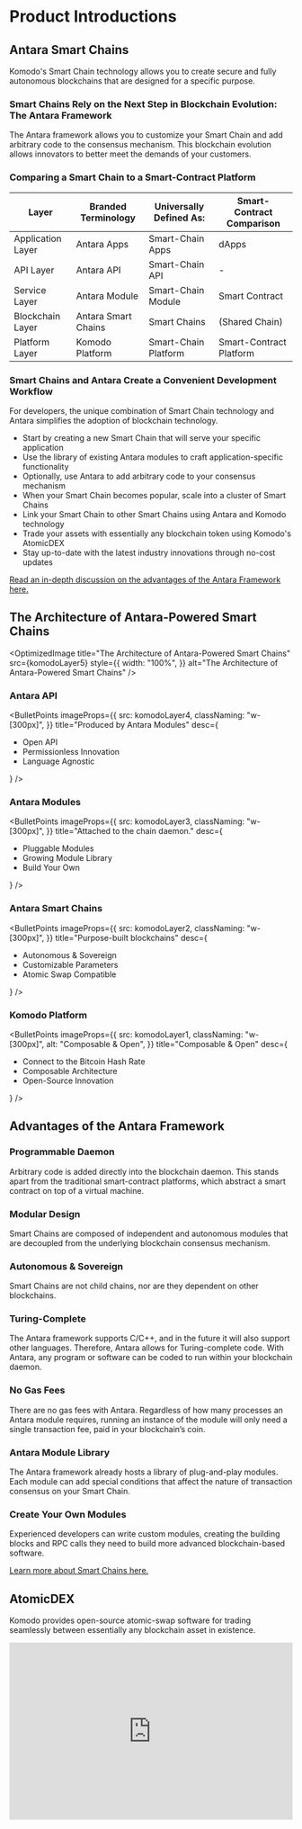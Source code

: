 

# Product Introductions

## Antara Smart Chains

Komodo's Smart Chain technology allows you to create secure and fully autonomous blockchains that are designed for a specific purpose.

### Smart Chains Rely on the Next Step in Blockchain Evolution: The Antara Framework

The Antara framework allows you to customize your Smart Chain and add arbitrary code to the consensus mechanism.
This blockchain evolution allows innovators to better meet the demands of your customers.

### Comparing a Smart Chain to a Smart-Contract Platform

| Layer             | Branded Terminology | Universally Defined As: | Smart-Contract Comparison |
| ----------------- | ------------------- | ----------------------- | ------------------------- |
| Application Layer | Antara Apps         | Smart-Chain Apps        | dApps                     |
| API Layer         | Antara API          | Smart-Chain API         | -                         |
| Service Layer     | Antara Module       | Smart-Chain Module      | Smart Contract            |
| Blockchain Layer  | Antara Smart Chains | Smart Chains            | (Shared Chain)            |
| Platform Layer    | Komodo Platform     | Smart-Chain Platform    | Smart-Contract Platform   |

### Smart Chains and Antara Create a Convenient Development Workflow

For developers, the unique combination of Smart Chain technology and Antara simplifies the adoption of blockchain technology.

*   Start by creating a new Smart Chain that will serve your specific application
*   Use the library of existing Antara modules to craft application-specific functionality
*   Optionally, use Antara to add arbitrary code to your consensus mechanism
*   When your Smart Chain becomes popular, scale into a cluster of Smart Chains
*   Link your Smart Chain to other Smart Chains using Antara and Komodo technology
*   Trade your assets with essentially any blockchain token using Komodo's AtomicDEX
*   Stay up-to-date with the latest industry innovations through no-cost updates

[Read an in-depth discussion on the advantages of the Antara Framework here.](/antara/tutorials/overview-of-antara-modules-part-i/)

## The Architecture of Antara-Powered Smart Chains

<OptimizedImage
  title="The Architecture of Antara-Powered Smart Chains"
  src={komodoLayer5}
  style={{
    width: "100%",
  }}
  alt="The Architecture of Antara-Powered Smart Chains"
/>

### Antara API

<BulletPoints
  imageProps={{
    src: komodoLayer4,
    classNaming: "w-[300px]",
  }}
  title="Produced by Antara Modules"
  desc={
    <ul>
      <li>Open API</li>
      <li>Permissionless Innovation</li>
      <li>Language Agnostic</li>
    </ul>
  }
/>

### Antara Modules

<BulletPoints
  imageProps={{
    src: komodoLayer3,
    classNaming: "w-[300px]",
  }}
  title="Attached to the chain daemon."
  desc={
    <ul>
      <li>Pluggable Modules</li>
      <li>Growing Module Library</li>
      <li>Build Your Own</li>
    </ul>
  }
/>

### Antara Smart Chains

<BulletPoints
  imageProps={{
    src: komodoLayer2,
    classNaming: "w-[300px]",
  }}
  title="Purpose-built blockchains"
  desc={
    <ul>
      <li>Autonomous & Sovereign</li>
      <li>Customizable Parameters</li>
      <li>Atomic Swap Compatible</li>
    </ul>
  }
/>

### Komodo Platform

<BulletPoints
  imageProps={{
    src: komodoLayer1,
    classNaming: "w-[300px]",
    alt: "Composable & Open",
  }}
  title="Composable & Open"
  desc={
    <ul>
      <li>Connect to the Bitcoin Hash Rate</li>
      <li>Composable Architecture</li>
      <li>Open-Source Innovation</li>
    </ul>
  }
/>

## Advantages of the Antara Framework

### Programmable Daemon

Arbitrary code is added directly into the blockchain daemon. This stands apart from the traditional smart-contract platforms, which abstract a smart contract on top of a virtual machine.

### Modular Design

Smart Chains are composed of independent and autonomous modules that are decoupled from the underlying blockchain consensus mechanism.

### Autonomous & Sovereign

Smart Chains are not child chains, nor are they dependent on other blockchains.

### Turing-Complete

The Antara framework supports C/C++, and in the future it will also support other languages. Therefore, Antara allows for Turing-complete code. With Antara, any program or software can be coded to run within your blockchain daemon.

### No Gas Fees

There are no gas fees with Antara. Regardless of how many processes an Antara module requires, running an instance of the module will only need a single transaction fee, paid in your blockchain’s coin.

### Antara Module Library

The Antara framework already hosts a library of plug-and-play modules. Each module can add special conditions that affect the nature of transaction consensus on your Smart Chain.

### Create Your Own Modules

Experienced developers can write custom modules, creating the building blocks and RPC calls they need to build more advanced blockchain-based software.

[Learn more about Smart Chains here.](/start-here/core-technology-discussions/antara/#antara-smart-chains-2)

## AtomicDEX

Komodo provides open-source atomic-swap software for trading seamlessly between essentially any blockchain asset in existence.

<iframe width="100%" height="315" src="https://www.youtube.com/embed/PeavTHz8LSA" frameBorder="0" allow="accelerometer; autoplay; encrypted-media; gyroscope; picture-in-picture" allowFullScreen />

### Enjoy All the Benefits of the Old System, and of the New

Everything that was possible in the old centralized-exchange system is also possible in the new atomic-swap system.

High-speed trading is easy, the DEX API allows you to create atomic-swap powered apps and trading bots, and you can even trade on your mobile phone.

Our DEX software is not bound to Komodo-based blockchain assets. If a blockchain asset can trade on a centralized exchange, odds are you can atomically swap this asset on our DEX software.

### Skip the Centralized Middleman and Trade Directly with Your Trading Partner

In an atomic swap, there is no need to lend your money to a third party for temporary holding. This keeps security in the hands of the user, reduces the cost of fees, and prevents the users from coalescing their funds into a large target for hackers.

### Keep Your Private Keys Private, At All Times

Unlike a centralized exchange, users maintain ownership over their blockchain assets at all times, right up until the moment when their assets are atomically swapped.

### Join the Crowd, or Start a New One

Users create their own liquidity pools for trading between assets. You can use a pool that is already established, or start your own pool.

### No Off-Chain Settlements Required

The Komodo software uses atomic-swap technology, pioneered by Tier Nolan and our very own JL777, to ensure that a trade either happens, or it doesn't. If a trade stalls or fails halfway through the process, blockchain software ensures that these funds automatically reappear in the users' wallets.

### Integrate Your Smart-Chain Asset with Our Software

Integration requires only a few simple steps, and once up and running, you are free to trade your new blockchain-based asset with whomever you decide.

You are free to discover your own audience.

[Read an in-depth discussion about AtomicDEX here.](/atomicdex/tutorials/#why-is-atomic-dex-special)
